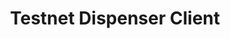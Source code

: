 ---
title: Testnet Dispenser Client
prev: 
    link: /build/algokit/utils/ts/account/
next:
    link: /build/algokit/utils/ts/app-deploy/
---
